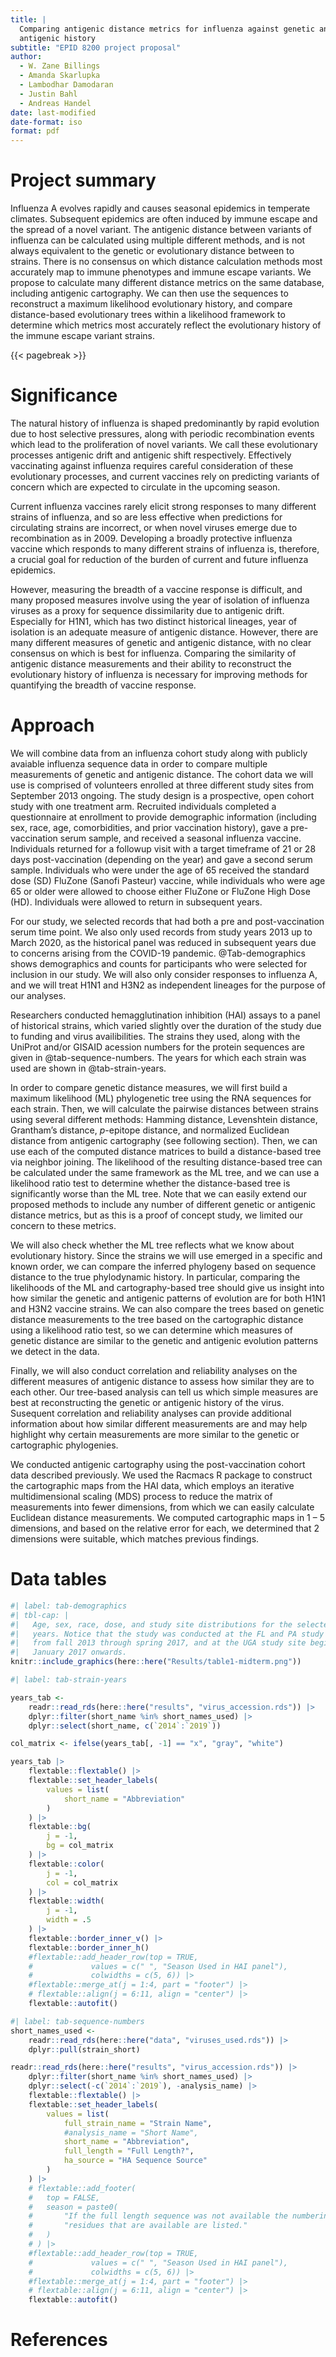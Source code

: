 ```yaml
---
title: |
  Comparing antigenic distance metrics for influenza against genetic and
  antigenic history
subtitle: "EPID 8200 project proposal"
author:
  - W. Zane Billings
  - Amanda Skarlupka
  - Lambodhar Damodaran
  - Justin Bahl
  - Andreas Handel
date: last-modified
date-format: iso
format: pdf
---
```


# Project summary

Influenza A evolves rapidly and causes seasonal epidemics in temperate climates.
Subsequent epidemics are often induced by immune escape and the spread of a
novel variant. The antigenic distance between variants of influenza can be
calculated using multiple different methods, and is not always equivalent to
the genetic or evolutionary distance between to strains. There is no consensus
on which distance calculation methods most accurately map to immune
phenotypes and immune escape variants. We propose to calculate many different
distance metrics on the same database, including antigenic cartography. We can
then use the sequences to reconstruct a maximum likelihood evolutionary history,
and compare distance-based evolutionary trees within a likelihood framework to
determine which metrics most accurately reflect the evolutionary history of
the immune escape variant strains.

{{< pagebreak >}}

# Significance

The natural history of influenza is shaped predominantly by rapid evolution due
to host selective pressures, along with periodic recombination events which lead
to the proliferation of novel variants. We call these evolutionary processes
antigenic drift and antigenic shift respectively. Effectively vaccinating
against influenza requires careful consideration of these evolutionary processes,
and current vaccines rely on predicting variants of concern which are expected
to circulate in the upcoming season.

Current influenza vaccines rarely elicit strong responses to many different
strains of influenza, and so are less effective when predictions for circulating
strains are incorrect, or when novel viruses emerge due to recombination as in
2009. Developing a broadly protective influenza vaccine which responds to many
different strains of influenza is, therefore, a crucial goal for reduction of
the burden of current and future influenza epidemics.

However, measuring the breadth of a vaccine response is difficult, and many
proposed measures involve using the year of isolation of influenza viruses as
a proxy for sequence dissimilarity due to antigenic drift. Especially for H1N1,
which has two distinct historical lineages, year of isolation is an adequate
measure of antigenic distance. However, there are many different measures of
genetic and antigenic distance, with no clear consensus on which is best for
influenza. Comparing the similarity of antigenic distance measurements and their
ability to reconstruct the evolutionary history of influenza is necessary for
improving methods for quantifying the breadth of vaccine response.

# Approach

We will combine data from an influenza cohort study along with publicly avaiable
influenza sequence data in order to compare multiple measurements of genetic and
antigenic distance. The cohort data we will use is comprised of volunteers
enrolled at three different study sites from September 2013 ongoing. The study design is a prospective, open cohort study with one treatment
arm. Recruited individuals completed a questionnaire at enrollment to provide
demographic information (including sex, race, age, comorbidities, and prior
vaccination history), gave a pre-vaccination serum sample, and received a
seasonal influenza vaccine. Individuals returned for a followup visit with a
target timeframe of 21 or 28 days post-vaccination (depending on the year) and
gave a second serum sample. Individuals who were under the age of 65 received
the standard dose (SD) FluZone (Sanofi Pasteur) vaccine, while individuals who
were age 65 or older were allowed to choose either FluZone or FluZone High Dose
(HD). Individuals were allowed to return in subsequent years.

For our study, we selected records that had both a pre and post-vaccination
serum time point. We also only used records from study years 2013 up to March 2020, as the historical panel was reduced in subsequent years due to concerns arising from the COVID-19 pandemic. @Tab-demographics shows demographics and counts for participants who were selected for inclusion in our study. We will
also only consider responses to influenza A, and we will treat H1N1 and H3N2
as independent lineages for the purpose of our analyses.

Researchers conducted hemagglutination inhibition (HAI) assays to a panel of
historical strains, which varied slightly over the duration of the study due to
funding and virus availibilities. The strains they used, along with the UniProt
and/or GISAID acession numbers for the protein sequences are given in
@tab-sequence-numbers. The years for which each strain was used are shown in
@tab-strain-years.

In order to compare genetic distance measures, we will first build a maximum
likelihood (ML) phylogenetic tree using the RNA sequences for each strain.
Then, we will calculate the pairwise distances between strains using several
different methods: Hamming distance, Levenshtein distance, Grantham's distance,
$p$-epitope distance, and normalized Euclidean distance from antigenic
cartography (see following section). Then, we can use each of the computed
distance matrices to build a distance-based tree via neighbor joining. The
likelihood of the resulting distance-based tree can be calculated under the
same framework as the ML tree, and we can use a likelihood ratio test to
determine whether the distance-based tree is significantly worse than the
ML tree. Note that we can easily extend our proposed methods to include any
number of different genetic or antigenic distance metrics, but as this is a
proof of concept study, we limited our concern to these metrics.

We will also check whether the ML tree reflects what we know about evolutionary
history. Since the strains we will use emerged in a specific and known order, we
can compare the inferred phylogeny based on sequence distance to the true
phylodynamic history. In particular, comparing the likelihoods of the ML and
cartography-based tree should give us insight into how similar the genetic and
antigenic patterns of evolution are for both H1N1 and H3N2 vaccine strains. We
can also compare the trees based on genetic distance measurements to the
tree based on the cartographic distance using a likelihood ratio test, so we can
determine which measures of genetic distance are similar to the genetic and
antigenic evolution patterns we detect in the data.

Finally, we will also conduct correlation and reliability analyses on the
different measures of antigenic distance to assess how similar they are to each
other. Our tree-based analysis can tell us which simple measures are best at
reconstructing the genetic or antigenic history of the virus. Susequent
correlation and reliability analyses can provide additional information about
how similar different measurements are and may help highlight why certain
measurements are more similar to the genetic or cartographic phylogenies.

We conducted antigenic cartography using the post-vaccination cohort data
described previously. We used the Racmacs R package to construct the
cartographic maps from the HAI data, which employs an iterative multidimensional
scaling (MDS) process to reduce the matrix of measurements into fewer dimensions,
from which we can easily calculate Euclidean distance measurements. We computed
cartographic maps in 1 -- 5 dimensions, and based on the relative error for each,
we determined that 2 dimensions were suitable, which matches previous findings.

# Data tables

```r
#| label: tab-demographics
#| tbl-cap: |
#|   Age, sex, race, dose, and study site distributions for the selected study
#|   years. Notice that the study was conducted at the FL and PA study sites
#|   from fall 2013 through spring 2017, and at the UGA study site beginning in
#|   January 2017 onwards. 
knitr::include_graphics(here::here("Results/table1-midterm.png"))
```

```r
#| label: tab-strain-years

years_tab <-
	readr::read_rds(here::here("results", "virus_accession.rds")) |>
	dplyr::filter(short_name %in% short_names_used) |>
	dplyr::select(short_name, c(`2014`:`2019`))

col_matrix <- ifelse(years_tab[, -1] == "x", "gray", "white")

years_tab |>
	flextable::flextable() |>
	flextable::set_header_labels(
		values = list(
			short_name = "Abbreviation"
		)
	) |>
	flextable::bg(
		j = -1,
		bg = col_matrix
	) |>
	flextable::color(
		j = -1,
		col = col_matrix
	) |>
	flextable::width(
		j = -1,
		width = .5
	) |>
	flextable::border_inner_v() |>
	flextable::border_inner_h()
	#flextable::add_header_row(top = TRUE,
	#             values = c(" ", "Season Used in HAI panel"),
	#             colwidths = c(5, 6)) |>
	#flextable::merge_at(j = 1:4, part = "footer") |>
	# flextable::align(j = 6:11, align = "center") |>
	flextable::autofit()

```

```r
#| label: tab-sequence-numbers
short_names_used <-
	readr::read_rds(here::here("data", "viruses_used.rds")) |>
	dplyr::pull(strain_short)

readr::read_rds(here::here("results", "virus_accession.rds")) |>
	dplyr::filter(short_name %in% short_names_used) |>
	dplyr::select(-c(`2014`:`2019`), -analysis_name) |>
	flextable::flextable() |>
	flextable::set_header_labels(
		values = list(
			full_strain_name = "Strain Name",
			#analysis_name = "Short Name",
			short_name = "Abbreviation",
			full_length = "Full Length?",
			ha_source = "HA Sequence Source"
		)
	) |>
	# flextable::add_footer(
	# 	top = FALSE, 
	# 	season = paste0(
	# 		"If the full length sequence was not available the numbering of the",
	# 		"residues that are available are listed."
	# 	)
	# ) |>
	#flextable::add_header_row(top = TRUE,
	#             values = c(" ", "Season Used in HAI panel"),
	#             colwidths = c(5, 6)) |>
	#flextable::merge_at(j = 1:4, part = "footer") |>
	# flextable::align(j = 6:11, align = "center") |>
	flextable::autofit()
```

# References

<!-- END OF FILE -->

